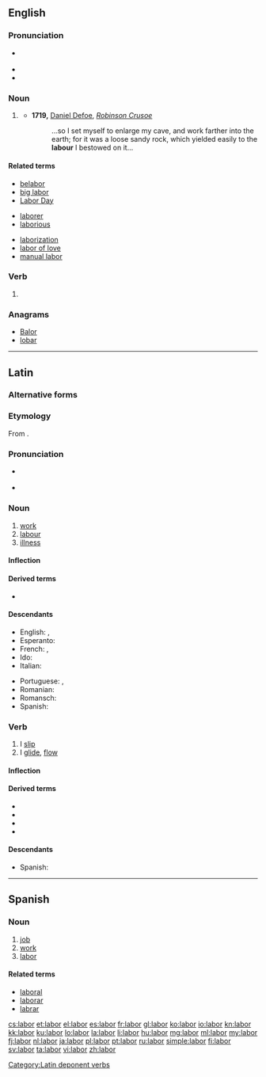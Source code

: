 {{also|Labor}}
==English==
{{wikipedia|dab=labor}}

===Pronunciation===
* {{a|US}} {{IPA|/ˈleɪ.bɚ/}}
* {{audio|en-us-labor.ogg|Audio (US)}}
* {{rhymes|eɪbə(r)}}

===Noun===
{{en-noun|s|-}}

# {{US}} {{alternative form of|labour}}
#* '''1719,''' [[w:Daniel Defoe|Daniel Defoe]], ''[[w:Robinson Crusoe|Robinson Crusoe]]''
#*: ...so I set myself to enlarge my cave, and work farther into the earth; for it was a loose sandy rock, which yielded easily to the '''labour''' I bestowed on it...

====Related terms====
{{rel-top3|Terms derived from ''labor'' (noun)}}
* [[belabor]]
* [[big labor]]
* [[Labor Day]]
{{rel-mid3}}
* [[laborer]]
* [[laborious]]
{{rel-mid3}}
* [[laborization]]
* [[labor of love]]
* [[manual labor]]
{{rel-bottom}}

===Verb===
{{en-verb}}

# {{US}} {{alternative form of|labour}}

===Anagrams===
* [[Balor#English|Balor]]
* [[lobar#English|lobar]]

----

==Latin==

===Alternative forms===
{{la-noun|labos|laboris|labōris|m|third}}

===Etymology===
From {{etyl|ine-pro|la}} {{recons|leh₂b-||to hang loosely|lang=ine-pro}}.

===Pronunciation===
* {{a|Classical}} {{IPA|/ˈla.bor/|lang=la}}
* {{audio|la-cls-labor.ogg|Audio (Classical)}}

===Noun===
{{la-noun|labor|laboris|labōris|m|third}}

# [[work]]
# [[labour]]
# [[illness]]

====Inflection====
{{la-decl-3rd|labor|labor|labor|labōr}}

====Derived terms====
* {{l|la|laboro|labōrō}}

====Descendants====
{{top2}}
* English: {{l|en|labor}}, {{l|en|labour}}
* Esperanto: {{l|eo|laboro}}
* French: {{l|fr|labeur}}, {{l|fr|labour}}
* Ido: {{l|io|laboro}}
* Italian: {{l|it|lavoro}}
{{mid2}}
* Portuguese: {{l|pt|labor}}, {{l|pt|lavor}}
* Romanian: {{l|ro|laboare}}
* Romansch: {{l|rm|lavur}}
* Spanish: {{l|es|labor}}
{{bottom}}

===Verb===
{{la-verb|labor|lābor|labi|lābī|lapsus|lāpsus sum}}

# I [[slip]]
# I [[glide]], [[flow]]

====Inflection====
{{la-conj-3rd-depon|lāb|lāps|11=lab|22=laps}}
<!-- x -->

====Derived terms====
* {{l|la|collabor|collābor}}
* {{l|la|lapso|lapsō}}
* {{l|la|lapsus|lāpsus}}
* {{l|la|relabor|relābor}}

====Descendants====
* Spanish: {{l|es|laborear}}

[[Category:Latin deponent verbs]]

----

==Spanish==

===Noun===
{{es-noun|f|pl=labores}}

# [[job]]
# [[work]]
# [[labor]]

====Related terms====
* [[laboral]]
* [[laborar]]
* [[labrar]]

[[cs:labor]]
[[et:labor]]
[[el:labor]]
[[es:labor]]
[[fr:labor]]
[[gl:labor]]
[[ko:labor]]
[[io:labor]]
[[kn:labor]]
[[kk:labor]]
[[ku:labor]]
[[lo:labor]]
[[la:labor]]
[[li:labor]]
[[hu:labor]]
[[mg:labor]]
[[ml:labor]]
[[my:labor]]
[[fj:labor]]
[[nl:labor]]
[[ja:labor]]
[[pl:labor]]
[[pt:labor]]
[[ru:labor]]
[[simple:labor]]
[[fi:labor]]
[[sv:labor]]
[[ta:labor]]
[[vi:labor]]
[[zh:labor]]